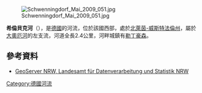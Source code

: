 {{Onesource|time=2020-08-13T04:49:08+00:00}}
{{Coord|52|15|44|N|8|31|21|E|display=title}}
[[Image:Schwenningdorf_Mai_2009_051.jpg|right]]

'''希倫貝克河'''（{{lang-de|Schierenbeke}}），是[[德國|德國]]的河流，位於該國西部，處於[[北萊茵-威斯特法倫州|北萊茵-威斯特法倫州]]，屬於[[大奧厄河_(威悉河支流)|大奧厄河]]的左支流，河道全長2.4公里，河畔城鎮有[[勒丁豪森|勒丁豪森]]。

==參考資料==
* [http://www.geoserver.nrw.de/ GeoServer NRW, Landesamt für Datenverarbeitung und Statistik NRW] {{Wayback|url=http://www.geoserver.nrw.de/ |date=20161204115214 }}

{{Germany-geo-stub}}
[[Category:德國河流|Category:德國河流]]